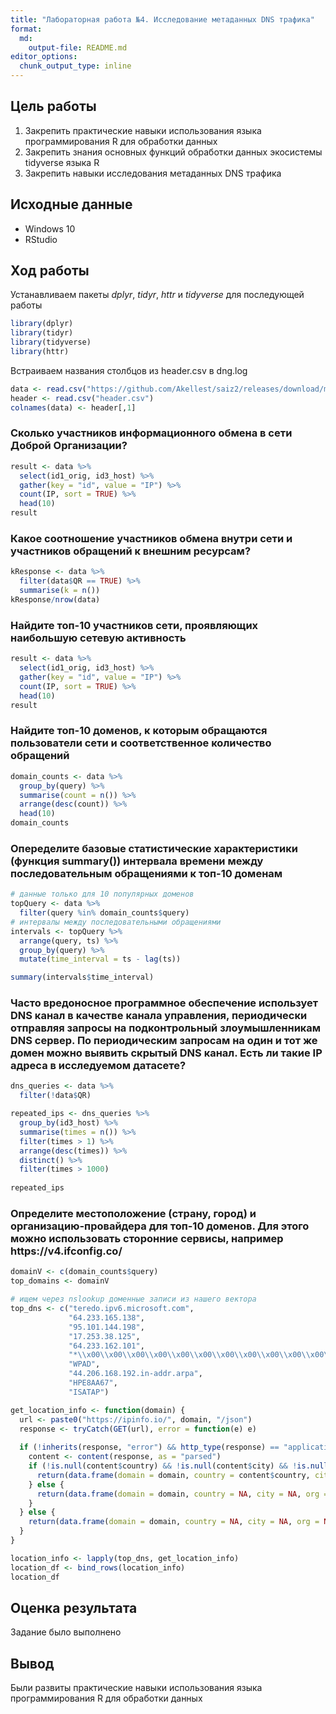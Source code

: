 ```yaml
---
title: "Лабораторная работа №4. Исследование метаданных DNS трафика"
format:   
  md:
    output-file: README.md
editor_options: 
  chunk_output_type: inline
---
```


## Цель работы

1. Закрепить практические навыки использования языка программирования R для обработки данных
2. Закрепить знания основных функций обработки данных экосистемы tidyverse языка R
3. Закрепить навыки исследования метаданных DNS трафика

## Исходные данные

-   Windows 10
-   RStudio

## Ход работы

Устанавливаем пакеты *dplyr*, *tidyr*, *httr* и *tidyverse* для последующей работы
```r
library(dplyr)
library(tidyr)
library(tidyverse)
library(httr)
```
 
Встраиваем названия столбцов из header.csv в dng.log
```r
data <- read.csv("https://github.com/Akellest/saiz2/releases/download/my/dns.log", sep="\t", header=FALSE)
header <- read.csv("header.csv")
colnames(data) <- header[,1]
```
### Сколько участников информационного обмена в сети Доброй Организации?
```r
result <- data %>%
  select(id1_orig, id3_host) %>%
  gather(key = "id", value = "IP") %>%
  count(IP, sort = TRUE) %>%
  head(10)
result
```


### Какое соотношение участников обмена внутри сети и участников обращений к внешним ресурсам?
```r
kResponse <- data %>%
  filter(data$QR == TRUE) %>%
  summarise(k = n())
kResponse/nrow(data)
```

### Найдите топ-10 участников сети, проявляющих наибольшую сетевую активность
```r
result <- data %>%
  select(id1_orig, id3_host) %>%
  gather(key = "id", value = "IP") %>%
  count(IP, sort = TRUE) %>%
  head(10)
result
```

### Найдите топ-10 доменов, к которым обращаются пользователи сети и соответственное количество обращений
```r
domain_counts <- data %>%
  group_by(query) %>%
  summarise(count = n()) %>%
  arrange(desc(count)) %>%
  head(10)
domain_counts
```

### Опеределите базовые статистические характеристики (функция summary()) интервала времени между последовательным обращениями к топ-10 доменам
```r
# данные только для 10 популярных доменов
topQuery <- data %>%
  filter(query %in% domain_counts$query)
# интервалы между последовательными обращениями
intervals <- topQuery %>%
  arrange(query, ts) %>%
  group_by(query) %>%
  mutate(time_interval = ts - lag(ts))

summary(intervals$time_interval)
```


### Часто вредоносное программное обеспечение использует DNS канал в качестве канала управления, периодически отправляя запросы на подконтрольный злоумышленникам DNS сервер. По периодическим запросам на один и тот же домен можно выявить скрытый DNS канал. Есть ли такие IP адреса в исследуемом датасете?

```r
dns_queries <- data %>%
  filter(!data$QR)

repeated_ips <- dns_queries %>%
  group_by(id3_host) %>%
  summarise(times = n()) %>%
  filter(times > 1) %>%
  arrange(desc(times)) %>%
  distinct() %>%
  filter(times > 1000)
  
repeated_ips
```

### Определите местоположение (страну, город) и организацию-провайдера для топ-10 доменов. Для этого можно использовать сторонние сервисы, например https://v4.ifconfig.co/
```r
domainV <- c(domain_counts$query)
top_domains <- domainV

# ищем через nslookup доменные записи из нашего вектора
top_dns <- c("teredo.ipv6.microsoft.com",
             "64.233.165.138",
             "95.101.144.198",
             "17.253.38.125",
             "64.233.162.101",
             "*\\x00\\x00\\x00\\x00\\x00\\x00\\x00\\x00\\x00\\x00\\x00\\x00\\x00\\x00",
             "WPAD",
             "44.206.168.192.in-addr.arpa",
             "HPE8AA67",
             "ISATAP")
```

```r
get_location_info <- function(domain) {
  url <- paste0("https://ipinfo.io/", domain, "/json")
  response <- tryCatch(GET(url), error = function(e) e)
  
  if (!inherits(response, "error") && http_type(response) == "application/json") {
    content <- content(response, as = "parsed")
    if (!is.null(content$country) && !is.null(content$city) && !is.null(content$org)) {
      return(data.frame(domain = domain, country = content$country, city = content$city, org = content$org))
    } else {
      return(data.frame(domain = domain, country = NA, city = NA, org = NA))
    }
  } else {
    return(data.frame(domain = domain, country = NA, city = NA, org = NA))
  }
}

location_info <- lapply(top_dns, get_location_info)
location_df <- bind_rows(location_info)
location_df
```


## Оценка результата

Задание было выполнено

## Вывод

Были развиты практические навыки использования языка программирования R для обработки данных
